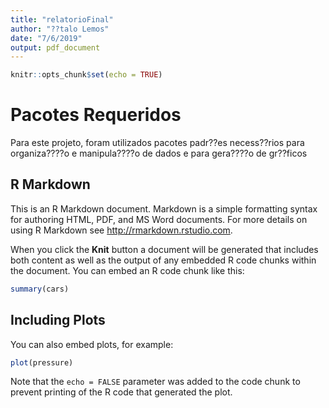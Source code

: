 ```yaml
---
title: "relatorioFinal"
author: "??talo Lemos"
date: "7/6/2019"
output: pdf_document
---
```


```r
knitr::opts_chunk$set(echo = TRUE)
```

# Pacotes Requeridos 

Para este projeto, foram utilizados pacotes padr??es necess??rios para organiza????o e manipula????o de dados e para gera????o de gr??ficos

## R Markdown

This is an R Markdown document. Markdown is a simple formatting syntax for authoring HTML, PDF, and MS Word documents. For more details on using R Markdown see <http://rmarkdown.rstudio.com>.

When you click the **Knit** button a document will be generated that includes both content as well as the output of any embedded R code chunks within the document. You can embed an R code chunk like this:

```r
summary(cars)
```

## Including Plots

You can also embed plots, for example:

```r
plot(pressure)
```

Note that the `echo = FALSE` parameter was added to the code chunk to prevent printing of the R code that generated the plot.
